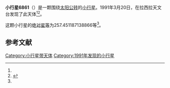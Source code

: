 {{Infobox planet
| bgcolour = #FFFFC0
| name = 6861
| symbol = 
| image = 
| caption = 
| discovery = yes
| discovery_ref = 
| discoverer = {{link-en|亨利·德波鸿诺|Henri Debehogne}}
| discovery_site = [[拉西拉天文台|拉西拉天文台]] 
| discovered = 1991年3月20日
| designations = yes
| mp_name = 
| named_after = 
| alt_names = 1991 FA3/ 1974 FK1 / 1976 SV9 / 1982 UY9 / 1987 RF3 / 1988 VG6 / 1993 TP11
| mp_category = [[主带小行星|主带小行星]]
| orbit_ref = <ref name="a">[http://ssd.jpl.nasa.gov/sbdb.cgi?sstr=6861 6861] {{Wayback|url=http://ssd.jpl.nasa.gov/sbdb.cgi?sstr=6861 |date=20110610052440 }}，小行星數據庫瀏覽器（JPL Small-Body Database Browser）－[[美国国家航空航天局|美国国家航空航天局]]喷气推进实验室</ref>
| epoch = 2456400.5 (2013年4月18日更新)
| aphelion = {{convert|3.570557678855102|AU|km|3|abbr=on|lk=out}}
| perihelion = {{convert|2.70843738213975|AU|km|3|abbr=on}}
| semimajor = {{convert|3.139497530497426|AU|km|3|abbr=on}}
| eccentricity = 0.137302273
| period = 2031.835975 [[日|日]]<br />5.56[[儒略年|儒略年]]
| avg_speed = 
| inclination = 10.71450628204158
| asc_node = 21.69796239574709
| mean_anomaly = 
| arg_peri = 257.451187138866
| satellites = 
| physical_characteristics = yes
| dimensions = 
| mass = 
| density = 
| surface_grav = 
| escape_velocity = 
| sidereal_day = 
| axial_tilt = 
| pole_ecliptic_lat = 
| pole_ecliptic_lon = 
| albedo = 
| temperatures= 
| temp_name1 = 
| mean_temp_1 = 
| max_temp_1 = 
| temp_name2 = 
| max_temp_2 = 
| spectral_type = 
| abs_magnitude = 257.451187138866
}}

'''小行星6861'''（{{lang-en|6861}}）是一颗围绕[[太阳|太阳]][[公转|公转]]的[[小行星|小行星]]。1991年3月20日，{{link-en|亨利·德波鸿诺|Henri Debehogne}}在拉西拉天文台发现了此天体<ref name="a" /><ref>{{cite news|title=小行星列表|url=http://cfa-www.harvard.edu/iau/lists/NumberedMPs.txt|accessdate=2013-07-08|newspaper=哈佛大学|archive-date=2008-05-17|archive-url=https://web.archive.org/web/20080517010638/http://cfa-www.harvard.edu/iau/lists/NumberedMPs.txt|dead-url=no}}</ref>。

这颗小行星的[[绝对星等|绝对星等]]为257.451187138866等<ref name="a" />。

==参考文献==
{{reflist}}
{{Minor Planet Number|[[小行星6860|小行星6860]]|[[小行星6862|小行星6862]]}}

{{小天体}}

[[Category:小行星带天体|Category:小行星带天体]]
[[Category:1991年发现的小行星|Category:1991年发现的小行星]]

{{asteroid-stub}}